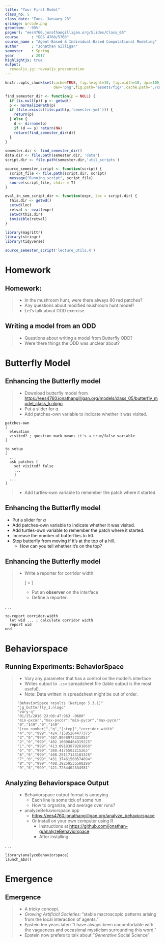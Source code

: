 ```yaml
---
title: "Your First Model"
class_no: 5
class_date: "Tues. January 23"
qrimage: qrcode.png
qrbottom: '-90%'
pageurl: "ees4760.jonathangilligan.org/Slides/Class_05"
course      : "EES 4760/5760"
course_name : "Agent-Based & Individual-Based Computational Modeling"
author      : "Jonathan Gilligan"
semester    : Spring
year        : 2017
highlightjs: true
output:
  revealjs.jg::revealjs_presentation
---
```

```r
knitr::opts_chunk$set(cache=TRUE, fig.height=10, fig.width=18, dpi=105,
                      dev='png',fig.path='assets/fig/',cache.path='./cache/')

find_semester_dir <- function(p = NULL) {
  if (is.null(p)) p <- getwd()
  p <- normalizePath(p)
  if (file.exists(file.path(p,'semester.yml'))) {
    return(p)
  } else {
    d <- dirname(p)
    if (d == p) return(NA)
    return(find_semester_dir(d))
  }
}

semester.dir <- find_semester_dir()
data.dir <- file.path(semester.dir, 'data')
script.dir <- file.path(semester.dir,'util_scripts')

source_semester_script <- function(script) {
  script_file <- file.path(script.dir, script)
  message("Running script", script_file)
  source(script_file, chdir = T)
}

eval_in_sem_script_dir <- function(expr, loc = script.dir) {
  this.dir <- getwd()
  setwd(loc)
  retval <- eval(expr)
  setwd(this.dir)
  invisible(retval)
}

library(magrittr)
library(stringr)
library(tidyverse)

source_semester_script('lecture_utils.R')
```
# Homework {#homework-sec data-transition="fade-out" data-state="skip_slide"}

## Homework: {#homework data-transition="fade-in"}
<style>
.reveal .stretch code { max-height:100%; }
</style>



> * In the mushroom hunt, were there always 80 red patches?
> * Any questions about modified mushroom hunt model?
> * Let's talk about ODD exercise.

## Writing a model from an ODD {#model-from-odd}

> * Questions about writing a model from Butterfly ODD?
> * Were there things the ODD was unclear about?

# Butterfly Model {#butterfly-sec data-transition="fade-out" data-state="skip_slide"}

## Enhancing the Butterfly model {#butterfly data-transition="fade"}

> * Download butterfly model from <https://ees4760.jonathangilligan.org/models/class_05/butterfly_model_class_5.nlogo>
> * Put a slider for *q*
> * Add patches-own variable to indicate whether it was visited.

<pre class="fragment fade-in"><code style="max-height:100%;">patches-own 
[ 
  elevation 
  visited? ; question mark means it's a true/false variable
]

to setup
[
  ...
  ask patches [
    set visited? false
    ...
    ]
  ...
]
</code></pre>
    
> * Add turtles-own variable to remember the patch where it started.

##  Enhancing the Butterfly model {#butterfly-2 data-transition="fade"}

<ul>
<li>
Put a slider for *q*
</li><li>
Add patches-own variable to indicate whether it was visited.
</li><li class="fragment fade-in">
Add turtles-own variable to remember the patch where it started.
</li><li class="fragment fade-in">
Increase the number of butterflies to 50.
</li><li class="fragment fade-in">
Stop butterfly from moving if it's at the top of a  hill.
<ul><li class="fragment fade-in">
How can you tell whether it's on the top?
</li></ul>
</li>
</ul>

## Enhancing the Butterfly model {#butterfly-3 data-transition="fade-in"}

> * Write a reporter for corridor width<br/>
    <div style="border-top:20px;border-bottom:20px;">
    \[ \text{Corridor width} = \frac{\text{# patches visited}}{\text{distance from start}} \]
    </div>
>      * Put an **observer** on the interface
>      * Define a reporter:


. . .


```
to-report corridor-width
  let wid ... ; calculate corridor width
  report wid
end
```

# Behaviorspace {#behaviorspace-sec data-transition="fade-out" data-state="skip_slide"}

## Running Experiments: BehaviorSpace {#behaviorspace data-transition="fade-in"}

> * Vary any parameter that has a control on the model's interface
> * Writes output to `.csv` spreadsheet file (table output is the most useful).
> * Note: Data written in spreadsheet might be out of order.
    <div class="stretch">
    ```
    "BehaviorSpace results (NetLogo 5.3.1)"
    "jg_butterfly_1.nlogo"
    "vary-q"
    "01/25/2016 23:08:47:963 -0600"
    "min-pxcor","max-pxcor","min-pycor","max-pycor"
    "0","149","0","149"
    "[run number]","q","[step]","corridor-width"
    "4","0","999","424.71585264477375"
    "3","0","999","407.8948972331853"
    "2","0","999","402.16008464319225"
    "1","0","999","413.09183879201066"
    "5","0","999","380.4175502215263"
    "6","0","999","408.25117143183326"
    "7","0","999","431.37461560574894"
    "8","0","999","408.38259535508286"
    "9","0","999","421.7254402334981"
    ```
    </div>

## Analyzing Behaviorspace Output {#analyzing-behaviorspace}

> * Behaviorspace output format is annoying
>      * Each line is some tick of some run
>      * How to organize, and average over runs?
> * analyzeBehaviorspace app
>      * <https://ees4760.jonathangilligan.org/analyze_behaviorspace>
>      * Or install on your own computer using R
>           * Instructions at <https://github.com/jonathan-g/analyzeBehaviorspace>
>           * After installing:

. . .

```
library(analyzeBehaviorspace)
launch_abs()
```

# Emergence {#emergence-sec data-transition="fade-out" data-state="skip_slide"}

## Emergence {#emergence data-transition="fade-in"}

> * A tricky concept.
> * *Growing Artificial Societies:* "stable macroscopic patterns arising from the local interaction of agents."
> * Epstein ten years later: "I have always been uncomfortable with the vagueness and occasional mysticism surrounding this word."
> * Epstein now prefers to talk about "_Generative_ Social Science"
